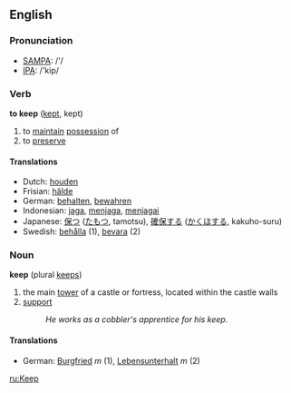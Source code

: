 ==English==
=== Pronunciation ===
*[[w:SAMPA|SAMPA]]: /'/
*[[w:IPA|IPA]]: /'kip/

=== Verb ===

'''to keep''' ([[kept]], kept)

# to [[maintain]] [[possession]] of
# to [[preserve]]

==== Translations ====
*Dutch: [[houden]]
*Frisian: [[hâlde]]
*German: [[behalten]], [[bewahren]]
*Indonesian: [[jaga]], [[jaga|menjaga]], [[jaga|menjagai]]
*Japanese: [[保つ]] ([[たもつ]], tamotsu), [[確保]]する ([[かくほ]]する, kakuho-suru)
*Swedish: [[behålla]] (1), [[bevara]] (2)

===Noun===
'''keep''' (plural [[keeps]])

# the main [[tower]] of a castle or fortress, located within the castle walls
# [[support]]
#: ''He works as a cobbler's apprentice for his keep.''

====Translations====
*German: [[Burgfried]] ''m'' (1), [[Lebensunterhalt]] ''m'' (2)

[[ru:Keep]]